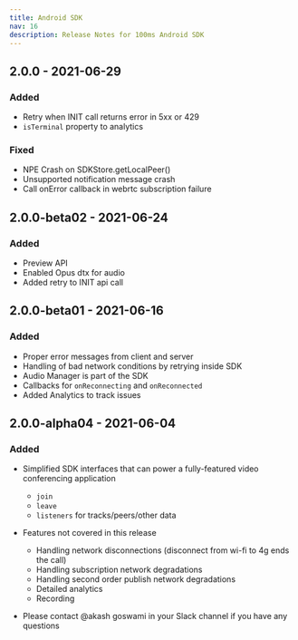 ```yaml
---
title: Android SDK
nav: 16
description: Release Notes for 100ms Android SDK
---
```

## 2.0.0 - 2021-06-29

### Added
-   Retry when INIT call returns error in 5xx or 429
-   `isTerminal` property to analytics

### Fixed
-   NPE Crash on SDKStore.getLocalPeer()
-   Unsupported notification message crash
-   Call onError callback in webrtc subscription failure


## 2.0.0-beta02 - 2021-06-24

### Added
-   Preview API
-   Enabled Opus dtx for audio
-   Added retry to INIT api call


## 2.0.0-beta01 - 2021-06-16

### Added

-   Proper error messages from client and server
-   Handling of bad network conditions by retrying inside SDK
-   Audio Manager is part of the SDK
-   Callbacks for `onReconnecting` and `onReconnected`
-   Added Analytics to track issues

## 2.0.0-alpha04 - 2021-06-04

### Added

-   Simplified SDK interfaces that can power a fully-featured video conferencing application
    -   `join`
    -   `leave`
    -   `listeners` for tracks/peers/other data
-   Features not covered in this release

    -   Handling network disconnections \(disconnect from wi-fi to 4g ends the call\)
    -   Handling subscription network degradations
    -   Handling second order publish network degradations
    -   Detailed analytics
    -   Recording

-   Please contact @akash goswami in your Slack channel if you have any questions
